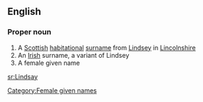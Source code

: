 ==English==

===Proper noun===
{{en-proper noun}}

# A [[Scottish]] [[habitational]] [[surname]] from [[Lindsey]] in [[Lincolnshire]]
# An [[Irish]] surname, a variant of Lindsey
# A female given name

[[Category:Female given names]]

[[sr:Lindsay]]